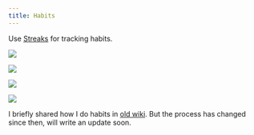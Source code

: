 ```yaml
---
title: Habits
---
```


Use [Streaks](https://streaksapp.com/) for tracking habits.

![](https://raw.githubusercontent.com/nikitavoloboev/media/main/nikiv/25-sept/habits.png)

![](https://raw.githubusercontent.com/nikitavoloboev/media/main/nikiv/25-sept/habits2.png)

![](https://raw.githubusercontent.com/nikitavoloboev/media/main/nikiv/25-sept/habits3.png)

![](https://raw.githubusercontent.com/nikitavoloboev/media/main/nikiv/25-sept/habits4.png)

I briefly shared how I do habits in [old wiki](https://wiki.nikiv.dev/focusing/habits). But the process has changed since then, will write an update soon.
